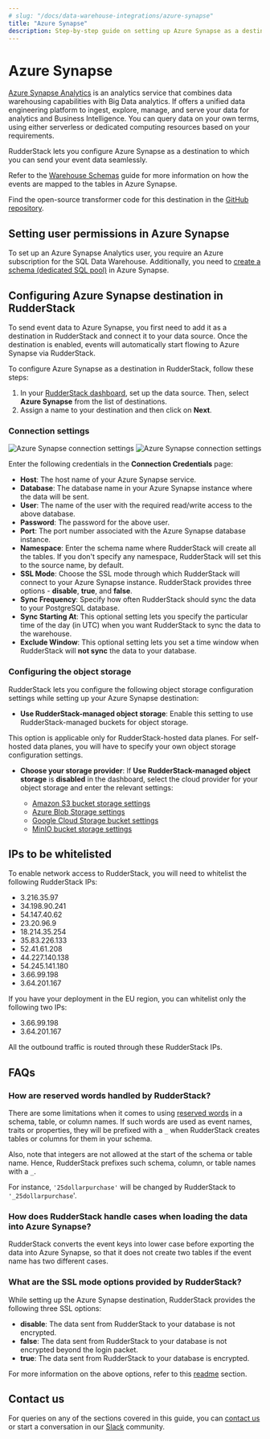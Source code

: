 ```yaml
---
# slug: "/docs/data-warehouse-integrations/azure-synapse"
title: "Azure Synapse"
description: Step-by-step guide on setting up Azure Synapse as a destination in RudderStack.
---
```


# Azure Synapse

[Azure Synapse Analytics](https://azure.microsoft.com/en-in/services/synapse-analytics/) is an analytics service that combines data warehousing capabilities with Big Data analytics. If offers a unified data engineering platform to ingest, explore, manage, and serve your data for analytics and Business Intelligence. You can query data on your own terms, using either serverless or dedicated computing resources based on your requirements.

RudderStack lets you configure Azure Synapse as a destination to which you can send your event data seamlessly.

<div class="infoBlock">

Refer to the <a href="https://rudderstack.com/docs/data-warehouse-integrations/warehouse-schemas/">Warehouse Schemas</a> guide for more information on how the events are mapped to the tables in Azure Synapse.
</div>

<div class="successBlock">

Find the open-source transformer code for this destination in the <a href="https://github.com/rudderlabs/rudder-transformer/tree/master/v0/destinations/azure_synapse">GitHub repository</a>.
</div>

## Setting user permissions in Azure Synapse

To set up an Azure Synapse Analytics user, you require an Azure subscription for the SQL Data Warehouse. Additionally, you need to [create a schema (dedicated SQL pool)](https://docs.microsoft.com/en-us/azure/synapse-analytics/sql-data-warehouse/create-data-warehouse-portal) in Azure Synapse. 

## Configuring Azure Synapse destination in RudderStack

To send event data to Azure Synapse, you first need to add it as a destination in RudderStack and connect it to your data source. Once the destination is enabled, events will automatically start flowing to Azure Synapse via RudderStack.

To configure Azure Synapse as a destination in RudderStack, follow these steps:

1. In your [RudderStack dashboard](https://app.rudderstack.com), set up the data source. Then, select **Azure Synapse** from the list of destinations.
2. Assign a name to your destination and then click on **Next**.

### Connection settings

<img src="../assets/dw-integrations/azure-synapse-connection.png" alt="Azure Synapse connection settings" />
<img src="../assets/dw-integrations/azure-synapse-connection2.png" alt="Azure Synapse connection settings" />

Enter the following credentials in the **Connection Credentials** page:
  - **Host**: The host name of your Azure Synapse service.
  - **Database**: The database name in your Azure Synapse instance where the data will be sent.
  - **User**: The name of the user with the required read/write access to the above database.
  - **Password**: The password for the above user.
  - **Port**: The port number associated with the Azure Synapse database instance.
  - **Namespace**: Enter the schema name where RudderStack will create all the tables. If you don't specify any namespace, RudderStack will set this to the source name, by default.
  - **SSL Mode**: Choose the SSL mode through which RudderStack will connect to your Azure Synapse instance. RudderStack provides three options - **disable**, **true**, and **false**.
  - **Sync Frequency**: Specify how often RudderStack should sync the data to your PostgreSQL database.
  - **Sync Starting At**: This optional setting lets you specify the particular time of the day (in UTC) when you want RudderStack to sync the data to the warehouse.
  - **Exclude Window**: This optional setting lets you set a time window when RudderStack will **not sync** the data to your database.

### Configuring the object storage

RudderStack lets you configure the following object storage configuration settings while setting up your Azure Synapse destination:

  - **Use RudderStack-managed object storage**: Enable this setting to use RudderStack-managed buckets for object storage.

<div class="warningBlock">

This option is applicable only for RudderStack-hosted data planes. For self-hosted data planes, you will have to specify your own object storage configuration settings.
</div>

 - **Choose your storage provider**: If **Use RudderStack-managed object storage** is **disabled** in the dashboard, select the cloud provider for your object storage and enter the relevant settings:

   - [Amazon S3 bucket storage settings](https://www.rudderstack.com/docs/destinations/storage-platforms/amazon-s3/#setting-up-amazon-s3)
   - [Azure Blob Storage settings](https://www.rudderstack.com/docs/destinations/storage-platforms/microsoft-azure-blob-storage/#setting-up-azure-blob-storage)
   - [Google Cloud Storage bucket settings](https://www.rudderstack.com/docs/destinations/storage-platforms/google-cloud-storage/#setting-up-google-cloud-storage)
   - [MinIO bucket storage settings](https://www.rudderstack.com/docs/destinations/storage-platforms/minio/#setting-up-minio)


## IPs to be whitelisted

To enable network access to RudderStack, you will need to whitelist the following RudderStack IPs:

- 3.216.35.97
- 34.198.90.241
- 54.147.40.62
- 23.20.96.9
- 18.214.35.254
- 35.83.226.133
- 52.41.61.208
- 44.227.140.138
- 54.245.141.180
- 3.66.99.198
- 3.64.201.167

<div class="infoBlock">

If you have your deployment in the EU region, you can whitelist only the following two IPs:
<ul>
<li>3.66.99.198</li>
<li>3.64.201.167</li>
</ul>
</div>

<div class="infoBlock">

All the outbound traffic is routed through these RudderStack IPs.
</div>

## FAQs

### How are reserved words handled by RudderStack?

There are some limitations when it comes to using [reserved words](https://docs.microsoft.com/en-us/sql/t-sql/language-elements/reserved-keywords-transact-sql?view=sql-server-ver15) in a schema, table, or column names. If such words are used as event names, traits or properties, they will be prefixed with a `_` when RudderStack creates tables or columns for them in your schema.

Also, note that integers are not allowed at the start of the schema or table name. Hence, RudderStack prefixes such schema, column, or table names with a `_`.

For instance, `'25dollarpurchase'` will be changed by RudderStack to `'_25dollarpurchase`'.

### How does RudderStack handle cases when loading the data into Azure Synapse?

RudderStack converts the event keys into lower case before exporting the data into Azure Synapse, so that it does not create two tables if the event name has two different cases.

### What are the SSL mode options provided by RudderStack?

While setting up the Azure Synapse destination, RudderStack provides the following three SSL options:

- **disable**: The data sent from RudderStack to your database is not encrypted.
- **false**: The data sent from RudderStack to your database is not encrypted beyond the login packet.
- **true**: The data sent from RudderStack to your database is encrypted.

For more information on the above options, refer to this [readme](https://github.com/denisenkom/go-mssqldb#common-parameters) section.

## Contact us

For queries on any of the sections covered in this guide, you can [contact us](mailto:%20docs@rudderstack.com) or start a conversation in our [Slack](https://rudderstack.com/join-rudderstack-slack-community) community.
